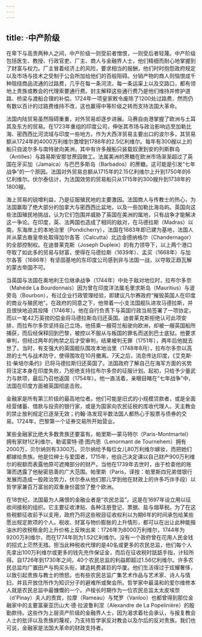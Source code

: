 ```yaml
---
---
---
```

title: ·中产阶级
---




在卑下与高贵两种人之间，中产阶级一则受前者憎恨，一则受后者轻蔑。中产阶级包括医生、教授、行政官吏、厂主、商人与金融界人士，他们精细而耐心地掌握到了财富与权力。厂主冒着经济上的风险，要求相当的报酬，他们时时抱怨政府规定以及市场与技术之受制于公会所加给他们的百般阻碍。分销产物的商人则恼恨成千种阻挠商品流通的过路费，几乎在每一条河流，每一条运渠上以及交路口，都有领地上贵族或教会的代理索要通行费。封主解释这些通行费乃是他们维持并修护道路、桥梁与渡船合理的补偿。1724年一项皇家敕令废除了1200处过路费，然而仍有数以百计的过路费维持不改，这也赢得中等阶级之转而支持法国大革命。

法国内陆贸易虽然阻碍重重，对外贸易却逐步进展。马赛自由港掌握了欧洲与土耳其及东方的贸易。在1723年重组的印度公司，伸张其市场与政治影响远至加勒比海、密西西比河流域与印度一些地方。作为大西洋贸易主要出口的波尔多，其贸易额从1724年的4000万利维尔激增到1788年的2.5亿利维尔。每年有300艘以上的船只自波尔多与南特驶向美洲，其中有许多艘船只装载奴隶到安的列斯群岛（Antilles）与路易斯安那甘蔗园做工。法属美洲的蔗糖在欧洲市场渐渐超过了英国在牙买加（Jamaica）与巴巴多斯岛（Barbados）的蔗糖。这可能是引发“七年战争”的一个原因。法国对外贸易总额从1715年的2.15亿利维尔上升到1750年的6亿利维尔。伏尔泰估计，为法国效劳的贸易船只从1715年的300艘升到1738年的1800艘。

海上贸易的锐增利益，乃是征服殖民地的主要激因。法国商人与传教士的热心，为法国赢取了绝大部分的加拿大与密西西比盆地，以及一些加勒比海岛屿。英国向这些法国殖民地挑战，认为它们包围并威胁了英国在美洲的属地，只有战争才能解决这一争论。在印度，英、法两国也造成了相同的敌对，在马德拉斯（Madras）以南，东海岸上的本地治里（Pondicherry），法国在1683年即已建为基地，法国人并从蒙古裔皇帝处取得加尔各答（Calcutta）北边金德纳格尔（Chandernagor）的全部控制权。在迪普莱克斯（Joseph Dupleix）的有力领导下，以上两个港口夺取了如此多的贸易与财富，使得在马德拉斯（1639年）、孟买（1668年）与加尔各答（1686年）有坚固基地的东印度公司感到非与法国一战，以夺取正趋瓦解的蒙古帝国不可。

当英国与法国在奥地利王位继承战争（1744年）中处于敌对地位时，拉布尔多奈（Mahéde La Bourdonnais）因为曾在印度洋法属毛里求斯岛（Mauritius）与波旁岛（Bourbon），有过企业行政管理经验，即建议凡尔赛政府“摧毁英国人在印度的商业与殖民地”。在政府的同意之下，他带着一小支法国舰队进攻马德拉斯，并且很快地迫其投降（1746年）。他在自行负责下与英国行政当局签署了一项协定，而以一笔42万英镑的偿金将马德拉斯岛归还英国。迪普莱克斯拒绝认可此项安排，而拉布尔多奈坚持自己立场，他搭乘一艘荷兰船驶向欧洲，却被一艘英国船所捕获，而后经保释回到巴黎，被控以不服从与叛国的罪名而送到巴士底狱。他要求审判，但经过两年的拘禁之后才受审判，结果被判无罪（1751年），两年后他就去世了。当时，有支强大的英国舰队围攻本地治里（1748年8月），拉布尔多奈以高昂的士气与战术防守，使得围攻在10月撤离。7天之后，消息传达印度，《艾克斯·拉·柴培尔条约》已将马德拉斯归还英国了。法国政府了解自己在海军方面的劣势将注定本身在印度失败，乃拒绝支持拉布尔多奈的征服计划。起初，只给予少量武力与款项，最后乃召他返国（1754年）。他一直活着，亲眼目睹在“七年战争”中，法国在印度方面被英国彻底击败。

金融家是所有第三阶级的最高地位者。他们可能是旧式的小规模贷款者，或是全面经营储蓄、借款与投资的银行家，或是为国家向农民征税的库收代理人。天主教会的禁止放利规定已逐渐无效；约翰·洛发现半数法国人都热心于股票与债券的交易。1724年，巴黎第一个证券交易所开始营业。

某些金融家比绝大多数贵族还要富有。帕里斯—蒙马特尔（Paris-Montmartel）拥有家财1亿利维尔，勒诺蒙特·德·图内恩（Lenormant de Tournehem）拥有2000万，贝尔纳则有3300万。贝尔纳给予每位女儿80万利维尔嫁妆，而把她们都嫁给贵族。他是位绅士与爱国者，1715年，他自己决定课以自己财产900万利维尔的税额而表露他原可遮掩部分的财产。当他在1739年去世时，由于检查他的账簿而透露了他秘密慈善的广大范围。帕里斯（Paris，译按：帕里斯四兄弟借银行发展而造成一股政治势力，伏尔泰从他们那儿学到他在财政上的许多巧诈手段）以哲学家兼百万富翁的双重身份震惊了整个欧洲。

在18世纪，法国最为人痛恨的金融业者是“农民总监”。这是在1697年设立用以征收间接税的组织。它主要征收津贴、各种注册登记、票据、盐与烟草税。为了在这些税额征收前予以支用，政府乃将这些税目征收权利以为期6年的时间承包给某些愿出规定款项的个人。税收、财富与物价膨胀的上升情形，都可以在出让此种能揩油水的收税租金的上升价格上反映出来：1726年为8000万利维尔，1744年为9200万利维尔，而在1774年则为1.52亿利维尔。没有一个政府曾在花用人民金钱的招式上茫然无措。担当此种税收代理的是40名或更多的农民总监，他们每个人先拿出100万利维尔或更多的钱先充作保证金，而后在征收税时舐舐手指，计较所得。自1726年到1730年之间，40个农民总监的利益即超过1.56亿利维尔。许多农民总监均广置田产与购买头衔，建造耗费甚巨的华厦。他们生活得过于炫耀奢侈，以致引起贵族与教士的愤怒。也有些农民总监广集艺术作品与艺术家、诗人与情妇，并且开放住所作为知识分子的避难所或聚会所。哲学家中最温和的爱尔维修本人就是农民总监中最慷慨的一个。卢梭长时期作为一位农民总监太太皮埃奈（d'Pinay）夫人的贵宾，拉摩（Rameau）与梵罗（Vanloo）也都曾得到那位金融家中的主要富豪亚历山大·德·拉波鲁利涅（Alexandre de La Popelinière）的殷勤款待。这些作为上层资产阶级的金融界人士，因为渴求着社会承认，与报复教会人士的批评以及贵族的蔑视，乃支持哲学家反对教会以及尔后的反对贵族。我们也可说，金融家是法国大革命的财政支持者。